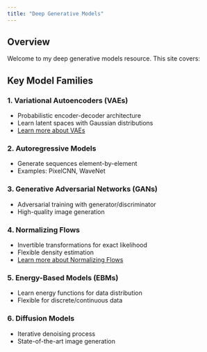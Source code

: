 ```yaml
---
title: "Deep Generative Models"
---
```


## Overview

Welcome to my deep generative models resource. This site covers:

## Key Model Families

### 1. Variational Autoencoders (VAEs)
- Probabilistic encoder-decoder architecture
- Learn latent spaces with Gaussian distributions
- [Learn more about VAEs](vae.html)

### 2. Autoregressive Models
- Generate sequences element-by-element 
- Examples: PixelCNN, WaveNet

### 3. Generative Adversarial Networks (GANs)
- Adversarial training with generator/discriminator
- High-quality image generation

### 4. Normalizing Flows
- Invertible transformations for exact likelihood  
- Flexible density estimation  
- [Learn more about Normalizing Flows](flows.html)

### 5. Energy-Based Models (EBMs)
- Learn energy functions for data distribution
- Flexible for discrete/continuous data

### 6. Diffusion Models
- Iterative denoising process
- State-of-the-art image generation


